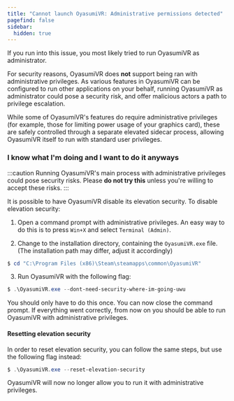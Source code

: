 ```yaml
---
title: "Cannot launch OyasumiVR: Administrative permissions detected"  
pagefind: false
sidebar:
  hidden: true
---
```


If you run into this issue, you most likely tried to run OyasumiVR as administrator.

For security reasons, OyasumiVR does **not** support being ran with administrative privileges. 
As various features in OyasumiVR can be configured to run other applications on your behalf, 
running OyasumiVR as administrator could pose a security risk, and offer malicious actors a path to privilege escalation.

While some of OyasumiVR's features do require administrative privileges (for example, those for limiting power usage of your graphics card), 
these are safely controlled through a separate elevated sidecar process, allowing OyasumiVR itself to run with standard user privileges.

### I know what I'm doing and I want to do it anyways

:::caution
Running OyasumiVR's main process with administrative privileges could pose security risks.
Please **do not try this** unless you're willing to accept these risks.
:::

It is possible to have OyasumiVR disable its elevation security. To disable elevation security:

1. Open a command prompt with administrative privileges. An easy way to do this is to press `Win+X` and select `Terminal (Admin)`.

2. Change to the installation directory, containing the `OyasumiVR.exe` file.	(The installation path may differ, adjust it accordingly)
```powershell title="Command Prompt (Admin)"
$ cd "C:\Program Files (x86)\Steam\steamapps\common\OyasumiVR"
```

3. Run OyasumiVR with the following flag:
```powershell title="Command Prompt (Admin)"
$ .\OyasumiVR.exe --dont-need-security-where-im-going-uwu
```

You should only have to do this once. You can now close the command prompt.
If everything went correctly, from now on you should be able to run OyasumiVR with administrative privileges. 

#### Resetting elevation security

In order to reset elevation security, you can follow the same steps, but use the following flag instead:

```powershell title="Command Prompt (Admin)"
$ .\OyasumiVR.exe --reset-elevation-security
```

OyasumiVR will now no longer allow you to run it with administrative privileges.



